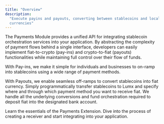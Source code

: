 ```yaml
---
title: "Overview"
description:
  "Execute payins and payouts, converting between stablecoins and local
  currencies"
---
```


The Payments Module provides a unified API for integrating stablecoin orchestration services into your application. By abstracting the complexity of payment flows behind a single interface, developers can easily implement fiat-to-crypto (pay-ins) and crypto-to-fiat (payouts) functionalities while maintaining full control over their flow of funds.

With Pay-ins, we make it simple for individuals and businesses to on-ramp into stablecoins using a wide range of payment methods.

With Payouts, we enable seamless off-ramps to convert stablecoins into fiat currency. Simply programmatically transfer stablecoins to Lumx and specify where and through which payment method you want to receive fiat. We handle all the underlying conversions and fund orchestration required to deposit fiat into the designated bank account.

<CardGroup cols={2}>
  <Card title="Essentials" href="/extensions/payments/essentials">
    Learn the essentials of the Payments Extension.
  </Card>
  <Card
    title="Create a Receiver"
    href="/extensions/payments/receivers/create-a-receiver"
  >
    Dive into the process of creating a receiver and start integrating into your
    application.
  </Card>
</CardGroup>
